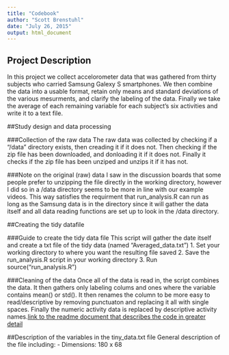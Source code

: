 ```yaml
---
title: "Codebook"
author: "Scott Brenstuhl"
date: "July 26, 2015"
output: html_document
---
```

## Project Description
In this project we collect accelorometer data that was gathered from thirty subjects who carried Samsung Galexy S smartphones. We then combine the data into a usable format, retain only means and standard deviations of the various mesurments, and clarify the labeling of the data. Finally we take the average of each remaining variable for each subject's six activities and write it to a text file.

##Study design and data processing

###Collection of the raw data
The raw data was collected by checking if a "/data" directory exists, then creading it if it does not. Then checking if the zip file has been downloaded, and donloading it if it does not. Finally it checks if the zip file has been unziped and unzips it if it has not.

###Note on the original (raw) data 
I saw in the discussion boards that some people prefer to unzipping the file directly in the working directory, however I did so in a /data directory seems to be more in line with our example videos. This way satisfies the requirment that run_analysis.R can run as long as the Samsung data is in the directory since it will gather the data itself and all data reading functions are set up to look in the /data directory.

##Creating the tidy datafile

###Guide to create the tidy data file
This script will gather the date itself and create a txt file of the tidy data (named "Averaged_data.txt")
1. Set your working directory to where you want the resulting file saved 
2. Save the run_analysis.R script in your working directory
3. Run source("run_analysis.R")

###Cleaning of the data
Once all of the data is read in, the script combines the data. It then gathers only labeling colums and ones where the variable contains mean() or std(). It then renames the column to be more easy to read/descriptive by removing punctuaton and replacing it all with single spaces. Finally the numeric activity data is replaced by descriptive activity names.[link to the readme document that describes the code in greater detail]()

##Description of the variables in the tiny_data.txt file
General description of the file including:
 - Dimensions: 180 x 68

